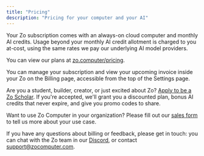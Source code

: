 ```yaml
---
title: "Pricing"
description: "Pricing for your computer and your AI"
---
```


Your Zo subscription comes with an always-on cloud computer and monthly AI credits. Usage beyond your monthly AI credit allotment is charged to you at-cost, using the same rates we pay our underlying AI model providers.

You can view our plans at [zo.computer/pricing](https://zo.computer/pricing).

<Info>
  You can manage your subscription and view your upcoming invoice inside your Zo on the Billing page, accessible from the top of the Settings page.
</Info>

Are you a student, builder, creator, or just excited about Zo? [Apply to be a Zo Scholar](https://forms.gle/FdwkQYmyxDGvBwu98). If you're accepted, we'll grant you a discounted plan, bonus AI credits that never expire, and give you promo codes to share.

Want to use Zo Computer in your organization? Please fill out our [<u>sales form</u>](https://forms.gle/Dyiv4co1JnH1Vgmv9) to tell us more about your use case.

If you have any questions about billing or feedback, please get in touch: you can chat with the Zo team in our [Discord](https://discord.gg/2eZZ4NWE7G), or contact [support@zocomputer.com](mailto:support@zocomputer.com).